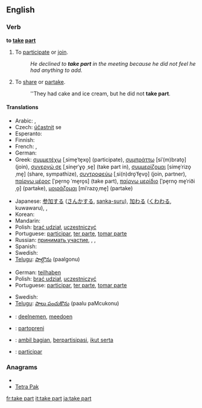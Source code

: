 ==English==

===Verb===
'''to [[take]] [[part]]'''

# {{idiom|intransitive|followed by "in"}} To [[participate]] or [[join]].
#: ''He declined to '''take part''' in the meeting because he did not feel he had anything to add.''
# {{idiom}} To [[share]] or [[partake]].
#: ''They had cake and ice cream, but he did not '''take part'''.

====Translations====
{{trans-top|participate or join}}
* Arabic: {{t|ar|شارك|tr=shaaraka|sc=Arab}},  {{t|ar|ساهم|tr=saahama|sc=Arab}}
* Czech: [[účastnit]] se
* Esperanto: {{t-|eo|partopreni|xs=Esperanto}}
* Finnish: {{t+|fi|osallistua}}
* French: {{t+|fr|participer}}, {{t+|fr|prendre part}}
* German: {{t+|de|teilnehmen}}
* Greek: [[συμμετέχω]] [ˌsime̞ˈte̞xo̞] (participate), [[συμπράττω]] [siˈ(m)brato̞] (join), [[συνεργώ σε]] [ˌsine̞rˈɣo̞ ˌse̞] (take part in), [[συμμερίζομαι]] [sime̞ˈrizo̞ˌme̞] (share, sympathize), [[συντροφεύω]] [ˌsi(n)dro̞ˈfe̞vo̞] (join, partner), [[παίρνω μέρος]] [ˈpe̞rno̞ ˈme̞ro̞s] (take part), [[παίρνω μερίδιο]] [ˈpe̞rno̞ me̞ˈriðiˌo̞] (partake), [[μοιράζομαι]] [miˈrazo̞ˌme̞] (partake)
{{trans-mid}}
* Japanese: [[参加する]] ([[さんかする]], [[sanka-suru]]), [[加わる]] ([[くわわる]], kuwawaru),  {{t|ja|参加する|tr=さんかする, sanka-suru|sc=Jpan}},  {{t|ja|加わる|tr=くわわる, kuwawaru|sc=Jpan}}
* Korean: {{t|ko|참가하다|tr=chamga-hada|sc=Kore}}
* Mandarin: {{t|zh|参加|tr=cānjiā|sc=Hani}}
* Polish: [[brać udział]], [[uczestniczyć]]
* Portuguese: [[participar]], [[ter parte]], [[tomar parte]]
* Russian: [[принимать участие]],  {{t|ru|принимать участие|tr=prinimát' učástije|sc=Cyrl}},  {{t|ru|принять участие|tr=prinját' učástije|sc=Cyrl}},  {{t|ru|участвовать|tr=učástvovat’|sc=Cyrl}}
* Spanish: {{t-|es|participar}}
* Swedish: {{t+|sv|delta}}
* [[Telugu]]: [[పాల్గొను]] (paalgonu)
{{trans-bottom}}

{{trans-top|share or partake}}
* German: [[teilhaben]]
* Polish: [[brać udział]], [[uczestniczyć]]
* Portuguese: [[participar]], [[ter parte]], [[tomar parte]]
{{trans-mid}}
* Swedish: {{t+|sv|dela}}
* [[Telugu]]: [[పాలు పంచుకొను]] (paalu paMcukonu)
{{trans-bottom}}

{{checktrans-top}}
* {{ttbc|Dutch}}: [[deelnemen]], [[meedoen]]
* {{ttbc|Esperanto}}: [[partopreni]]
* {{ttbc|Indonesian}}: [[ambil bagian]], [[partisipasi|berpartisipasi]], [[ikut serta]]
* {{ttbc|Interlingua}}: [[participar]]
{{checktrans-bottom}}

===Anagrams===
* {{alphagram|aaekprtt}}
* [[Tetra Pak#English|Tetra Pak]]

[[fr:take part]]
[[it:take part]]
[[ja:take part]]